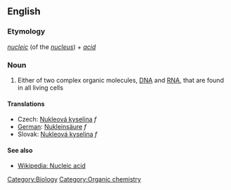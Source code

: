 ==English==
=== Etymology ===
''[[nucleic]]'' (of the ''[[nucleus]]'') + ''[[acid]]''

=== Noun ===
#Either of two complex organic molecules, [[DNA]] and [[RNA]], that are found in all living cells

==== Translations ====
*Czech: [[Nukleová kyselina]] ''f''
*[[German]]: [[Nukleinsäure]] ''f''
*Slovak: [[Nukleová kyselina]] ''f''


==== See also ====
*[[w:Nucleic acid|Wikipedia: Nucleic acid]]
[[Category:Biology]][[Category:Organic chemistry]]
